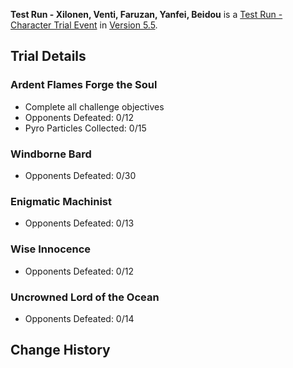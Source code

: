 {{Event
|name              = Test Run - Xilonen, Venti, Faruzan, Yanfei, Beidou
|image             = Test Run - Xilonen, Venti, Faruzan, Yanfei, Beidou.png
|type              = In-Game
|group             = Test Run
|time_known        = yes
|time_start        = 2025-04-15 18:00:00
|time_end          = 2025-05-06 14:59:59
}}
'''Test Run - Xilonen, Venti, Faruzan, Yanfei, Beidou''' is a [[Test Run - Character Trial Event]] in [[Version 5.5]].

{{Test Run
|character_5_1 = Xilonen
|rewards_5_1   = Primogem*20;Brilliant Chrysanthemum*3;Sentry's Wooden Whistle*3
|party_5_1     = Xingqiu,Xiangling,Yanfei
|character_5_2 = Venti
|rewards_5_2   = Primogem*20;Cecilia*3;Slime Condensate*3
|party_5_2     = Xingqiu,Fischl,Ororon
|character_4_1 = Faruzan
|rewards_4_1   = Mystic Enhancement Ore*3;Henna Berry*3;Faded Red Satin*3
|party_4_1     = Xingqiu,Shikanoin Heizou,Layla
|character_4_2 = Yanfei
|rewards_4_2   = Mystic Enhancement Ore*3;Noctilucous Jade*3;Treasure Hoarder Insignia*3
|party_4_2     = Beidou,Xingqiu,Bennett
|character_4_3 = Beidou
|rewards_4_3   = Mora*15,000;Noctilucous Jade*3;Treasure Hoarder Insignia*3
|party_4_3     = Xingqiu,Fischl,Lan Yan
|wish          = Forgefire's Blessing/2025-04-15
|wish2         = Ballad in Goblets/2025-04-15
}}

==Trial Details==
===Ardent Flames Forge the Soul===
* Complete all challenge objectives
* Opponents Defeated: 0/12
* Pyro Particles Collected: 0/15
{{Trial Character/Event/Header}}
{{Trial Character/Event
|character_name         = Xilonen
|character_level        = 80
|constellation          = 0
|weapon_name            = Peak Patrol Song
|weapon_level           = 80
|refinement             = 1

|artifact_flower        = Beast Tamer's Talisman
|artifact_feather       = Mountain Ranger's Marker
|artifact_sands         = Mystic's Gold Dial
|artifact_goblet        = Wandering Scholar's Claw Cup
|artifact_circlet       = Demon-Warrior's Feather Mask
|artifact_level         = 20
|set1                   = Scroll of the Hero of Cinder City
|set1_piece_bonus       = 4


|normal_attack_talent   = 8
|elemental_skill_talent = 8
|elemental_burst_talent = 8

|hp                     = 18,756
|atk                    = 1,426
|def                    = 2,767
|em                     = 105
|crit_rate              = 26.0%
|crit_dmg               = 91.9%
|er                     = 135.0%

|hydro_dmg              = 186.8%
}}
{{Trial Character/Event
|character_name         = Xingqiu
|character_level        = 80
|constellation          = 0
|weapon_name            = Sacrificial Sword
|weapon_level           = 80
|refinement             = 1

|artifact_flower        = Royal Flora
|artifact_feather       = Royal Plume
|artifact_sands         = Copper Compass
|artifact_goblet        = Goblet of Thundering Deep
|artifact_circlet       = Wine-Stained Tricorne
|artifact_level         = 20
|set1                   = Noblesse Oblige
|set1_piece_bonus       = 2
|set2                   = Heart of Depth
|set2_piece_bonus       = 2

|normal_attack_talent   = 8
|elemental_skill_talent = 8
|elemental_burst_talent = 8

|hp                     = 16,673
|atk                    = 1,336
|def                    = 801
|em                     = 105
|crit_rate              = 57.4%
|crit_dmg               = 91.9%
|er                     = 242.6%

|hydro_dmg              = 81.6%
}}
{{Trial Character/Event
|character_name         = Xiangling
|character_level        = 80
|constellation          = 0
|weapon_name            = Dragon's Bane
|weapon_level           = 80
|refinement             = 1

|artifact_flower        = Royal Flora
|artifact_feather       = Royal Plume
|artifact_sands         = Witch's End Time
|artifact_goblet        = Witch's Heart Flames
|artifact_circlet       = Witch's Scorching Hat
|artifact_level         = 20
|set1                   = Noblesse Oblige
|set1_piece_bonus       = 2
|set2                   = Crimson Witch of Flames
|set2_piece_bonus       = 2

|normal_attack_talent   = 8
|elemental_skill_talent = 8
|elemental_burst_talent = 8

|hp                     = 17,312
|atk                    = 1,541
|def                    = 712
|em                     = 378
|crit_rate              = 57.1%
|crit_dmg               = 91.9%
|er                     = 135.0%

|pyro_dmg               = 61.6%
}}
{{Trial Character/Event
|character_name         = Yanfei
|character_level        = 80
|constellation          = 0
|weapon_name            = Lost Prayer to the Sacred Winds
|weapon_level           = 80
|refinement             = 1

|artifact_flower        = Witch's Flower of Blaze
|artifact_feather       = Witch's Ever-Burning Plume
|artifact_sands         = Witch's End Time
|artifact_goblet        = Witch's Heart Flames
|artifact_circlet       = Witch's Scorching Hat
|artifact_level         = 20
|set1                   = Crimson Witch of Flames
|set1_piece_bonus       = 4

|normal_attack_talent   = 8
|elemental_skill_talent = 8
|elemental_burst_talent = 8

|hp                     = 15,821
|atk                    = 1,812
|def                    = 630
|em                     = 105
|crit_rate              = 87.3%
|crit_dmg               = 91.9%
|er                     = 135.0%

|pyro_dmg               = 79.6%
}}
{{Trial Character/Event/Footer}}

===Windborne Bard===
* Opponents Defeated: 0/30
{{Trial Character/Event/Header}}
{{Trial Character/Event
|character_name         = Venti
|character_level        = 80
|constellation          = 0
|weapon_name            = Elegy for the End
|weapon_level           = 80
|refinement             = 1
|artifact_flower        = In Remembrance of Viridescent Fields
|artifact_feather       = Viridescent Arrow Feather
|artifact_sands         = Viridescent Venerer's Determination
|artifact_goblet        = Viridescent Venerer's Vessel
|artifact_circlet       = Viridescent Venerer's Diadem
|artifact_level         = 20
|set1                   = Viridescent Venerer
|set1_piece_bonus       = 4
|normal_attack_talent   = 8
|elemental_skill_talent = 8
|elemental_burst_talent = 8
|hp                     = 16,929
|atk                    = 1,657
|def                    = 709
|em                     = 165
|crit_rate              = 57.1%
|crit_dmg               = 91.9%
|er                     = 209.3%
|anemo_dmg              = 61.6%
}}
{{Trial Character/Event
|character_name         = Xingqiu
|character_level        = 80
|constellation          = 0
|weapon_name            = Sacrificial Sword
|weapon_level           = 80
|refinement             = 1

|artifact_flower        = Royal Flora
|artifact_feather       = Royal Plume
|artifact_sands         = Copper Compass
|artifact_goblet        = Goblet of Thundering Deep
|artifact_circlet       = Wine-Stained Tricorne
|artifact_level         = 20
|set1                   = Noblesse Oblige
|set1_piece_bonus       = 2
|set2                   = Heart of Depth
|set2_piece_bonus       = 2

|normal_attack_talent   = 8
|elemental_skill_talent = 8
|elemental_burst_talent = 8

|hp                     = 16,673
|atk                    = 1,336
|def                    = 801
|em                     = 105
|crit_rate              = 57.4%
|crit_dmg               = 91.9%
|er                     = 242.6%

|hydro_dmg              = 81.6%
}}
{{Trial Character/Event
|character_name         = Fischl
|character_level        = 80
|constellation          = 0
|weapon_name            = The Stringless
|weapon_level           = 80
|refinement             = 1
|artifact_flower        = Gladiator's Nostalgia
|artifact_feather       = Gladiator's Destiny
|artifact_sands         = Hourglass of Thunder
|artifact_goblet        = Omen of Thunderstorm
|artifact_circlet       = Thunder Summoner's Crown
|artifact_level         = 20
|set1                   = Gladiator's Finale
|set1_piece_bonus       = 2
|set2                   = Thundering Fury
|set2_piece_bonus       = 2
|normal_attack_talent   = 8
|elemental_skill_talent = 8
|elemental_burst_talent = 8
|hp                     = 15,661
|atk                    = 1,735
|def                    = 637
|em                     = 256
|crit_rate              = 57.1%
|crit_dmg               = 91.9%
|er                     = 135.0%
|anemo_dmg              = 
|cryo_dmg               = 
|dendro_dmg             = 
|electro_dmg            = 61.6%
|geo_dmg                = 
|hydro_dmg              = 
|physical_dmg           = 
|pyro_dmg               = 
|healing                = 
}}
{{Trial Character/Event
|character_name         = Ororon
|character_level        = 80
|constellation          = 0
|weapon_name            = Alley Hunter
|weapon_level           = 80
|refinement             = 1

|artifact_flower        = Beast Tamer's Talisman
|artifact_feather       = Mountain Ranger's Marker
|artifact_sands         = Mystic's Gold Dial
|artifact_goblet        = Wandering Scholar's Claw Cup
|artifact_circlet       = Demon-Warrior's Feather Mask
|artifact_level         = 20
|set1                   = Scroll of the Hero of Cinder City
|set1_piece_bonus       = 4

|normal_attack_talent   = 8
|elemental_skill_talent = 8
|elemental_burst_talent = 8

|hp                     = 15,714
|atk                    = 1,882
|def                    = 630
|em                     = 105
|crit_rate              = 57.1%
|crit_dmg               = 91.9%
|er                     = 135.0%

|electro_dmg            = 46.6%
}}
{{Trial Character/Event/Footer}}

===Enigmatic Machinist===
* Opponents Defeated: 0/13
{{Trial Character/Event/Header}}
{{Trial Character/Event
|character_name         = Faruzan
|character_level        = 80
|constellation          = 0
|weapon_name            = Favonius Warbow
|weapon_level           = 80
|refinement             = 1
|artifact_flower        = Gladiator's Nostalgia
|artifact_feather       = Viridescent Arrow Feather
|artifact_sands         = Gladiator's Longing
|artifact_goblet        = Viridescent Venerer's Vessel
|artifact_circlet       = Viridescent Venerer's Diadem
|artifact_level         = 20
|set1                   = Gladiator's Finale
|set1_piece_bonus       = 2
|set2                   = Viridescent Venerer
|set2_piece_bonus       = 2
|normal_attack_talent   = 8
|elemental_skill_talent = 8
|elemental_burst_talent = 8
|hp                     = 16,034
|atk                    = 1,288
|def                    = 671
|em                     = 105
|crit_rate              = 57.1%
|crit_dmg               = 91.9%
|er                     = 242.6%
|anemo_dmg              = 61.6%
|cryo_dmg               = 
|dendro_dmg             = 
|electro_dmg            = 
|geo_dmg                = 
|hydro_dmg              = 
|physical_dmg           = 
|pyro_dmg               = 
|healing                = 
}}
{{Trial Character/Event
|character_name         = Xingqiu
|character_level        = 80
|constellation          = 0
|weapon_name            = Sacrificial Sword
|weapon_level           = 80
|refinement             = 1
|artifact_flower        = Royal Flora
|artifact_feather       = Royal Plume
|artifact_sands         = Copper Compass
|artifact_goblet        = Goblet of Thundering Deep
|artifact_circlet       = Wine-Stained Tricorne
|artifact_level         = 20
|set1                   = Noblesse Oblige
|set1_piece_bonus       = 2
|set2                   = Heart of Depth
|set2_piece_bonus       = 2
|normal_attack_talent   = 8
|elemental_skill_talent = 8
|elemental_burst_talent = 8
|hp                     = 16,673
|atk                    = 1,191
|def                    = 801
|em                     = 105
|crit_rate              = 57.1%
|crit_dmg               = 91.9%
|er                     = 242.6%
|anemo_dmg              = 
|cryo_dmg               = 
|dendro_dmg             = 
|electro_dmg            = 
|geo_dmg                = 
|hydro_dmg              = 81.6%
|physical_dmg           = 
|pyro_dmg               = 
|healing                = 
}}
{{Trial Character/Event
|character_name         = Shikanoin Heizou
|character_level        = 80
|constellation          = 0
|weapon_name            = The Widsith
|weapon_level           = 80
|refinement             = 1
|artifact_flower        = In Remembrance of Viridescent Fields
|artifact_feather       = Viridescent Arrow Feather
|artifact_sands         = Viridescent Venerer's Determination
|artifact_goblet        = Viridescent Venerer's Vessel
|artifact_circlet       = Viridescent Venerer's Diadem
|artifact_level         = 20
|set1                   = Viridescent Venerer
|set1_piece_bonus       = 4
|normal_attack_talent   = 8
|elemental_skill_talent = 8
|elemental_burst_talent = 8
|hp                     = 17,099
|atk                    = 1,468
|def                    = 727
|em                     = 105
|crit_rate              = 57.1%
|crit_dmg               = 142.2%
|er                     = 135.0%
|anemo_dmg              = 79.6%
|cryo_dmg               = 
|dendro_dmg             = 
|electro_dmg            = 
|geo_dmg                = 
|hydro_dmg              = 
|physical_dmg           = 
|pyro_dmg               = 
|healing                = 
}}
{{Trial Character/Event
|character_name         = Layla
|character_level        = 80
|constellation          = 0
|weapon_name            = Favonius Sword
|weapon_level           = 80
|refinement             = 1
|artifact_flower        = Snowswept Memory
|artifact_feather       = Icebreaker's Resolve
|artifact_sands         = Frozen Homeland's Demise
|artifact_goblet        = Frost-Weaved Dignity
|artifact_circlet       = Broken Rime's Echo
|artifact_level         = 20
|set1                   = Blizzard Strayer
|set1_piece_bonus       = 4
|normal_attack_talent   = 8
|elemental_skill_talent = 8
|elemental_burst_talent = 8
|hp                     = 28,457
|atk                    = 1,102
|def                    = 699
|em                     = 105
|crit_rate              = 57.1%
|crit_dmg               = 91.9%
|er                     = 190.8%
|anemo_dmg              = 
|cryo_dmg               = 15.0%
|dendro_dmg             = 
|electro_dmg            = 
|geo_dmg                = 
|hydro_dmg              = 
|physical_dmg           = 
|pyro_dmg               = 
|healing                = 
}}
{{Trial Character/Event/Footer}}

===Wise Innocence===
* Opponents Defeated: 0/12
{{Trial Character/Event/Header}}
{{Trial Character/Event
|character_name         = Yanfei
|character_level        = 80
|constellation          = 0
|weapon_name            = Lost Prayer to the Sacred Winds
|weapon_level           = 80
|refinement             = 1

|artifact_flower        = Witch's Flower of Blaze
|artifact_feather       = Witch's Ever-Burning Plume
|artifact_sands         = Witch's End Time
|artifact_goblet        = Witch's Heart Flames
|artifact_circlet       = Witch's Scorching Hat
|artifact_level         = 20
|set1                   = Crimson Witch of Flames
|set1_piece_bonus       = 4

|normal_attack_talent   = 8
|elemental_skill_talent = 8
|elemental_burst_talent = 8

|hp                     = 15,821
|atk                    = 1,812
|def                    = 630
|em                     = 105
|crit_rate              = 87.3%
|crit_dmg               = 91.9%
|er                     = 135.0%
|pyro_dmg               = 79.6%
}}
{{Trial Character/Event
|character_name         = Beidou
|character_level        = 80
|constellation          = 0
|weapon_name            = Royal Greatsword
|weapon_level           = 80
|refinement             = 1

|artifact_flower        = Thunderbird's Mercy
|artifact_feather       = Survivor of Catastrophe
|artifact_sands         = Hourglass of Thunder
|artifact_goblet        = Omen of Thunderstorm
|artifact_circlet       = Thunder Summoner's Crown
|artifact_level         = 20
|set1                   = Thundering Fury
|set1_piece_bonus       = 4

|normal_attack_talent   = 8
|elemental_skill_talent = 8
|elemental_burst_talent = 8

|hp                     = 21,755
|atk                    = 2,035
|def                    = 807
|em                     = 105
|crit_rate              = 57.1%
|crit_dmg               = 91.9%
|er                     = 135.0%
|electro_dmg            = 79.6%
}}
{{Trial Character/Event
|character_name         = Xingqiu
|character_level        = 80
|constellation          = 0
|weapon_name            = Sacrificial Sword
|weapon_level           = 80
|refinement             = 1

|artifact_flower        = Royal Flora
|artifact_feather       = Royal Plume
|artifact_sands         = Copper Compass
|artifact_goblet        = Goblet of Thundering Deep
|artifact_circlet       = Wine-Stained Tricorne
|artifact_level         = 20
|set1                   = Noblesse Oblige
|set1_piece_bonus       = 2
|set2                   = Heart of Depth
|set2_piece_bonus       = 2

|normal_attack_talent   = 8
|elemental_skill_talent = 8
|elemental_burst_talent = 8

|hp                     = 16,673
|atk                    = 1,336
|def                    = 801
|em                     = 105
|crit_rate              = 57.1%
|crit_dmg               = 91.9%
|er                     = 242.6%
|hydro_dmg              = 81.6%
}}
{{Trial Character/Event
|character_name         = Bennett
|character_level        = 80
|constellation          = 0
|weapon_name            = Sapwood Blade
|weapon_level           = 80
|refinement             = 1

|artifact_flower        = Royal Flora
|artifact_feather       = Royal Plume
|artifact_sands         = Royal Pocket Watch
|artifact_goblet        = Royal Silver Urn
|artifact_circlet       = Royal Masque
|artifact_level         = 20
|set1                   = Noblesse Oblige
|set1_piece_bonus       = 4

|normal_attack_talent   = 8
|elemental_skill_talent = 8
|elemental_burst_talent = 8

|hp                     = 29,043
|atk                    = 1,354
|def                    = 815
|em                     = 105
|crit_rate              = 26.0%
|crit_dmg               = 91.9%
|er                     = 234.7%
}}
{{Trial Character/Event/Footer}}

===Uncrowned Lord of the Ocean===
* Opponents Defeated: 0/14
{{Trial Character/Event/Header}}
{{Trial Character/Event
|character_name         = Beidou
|character_level        = 80
|constellation          = 0
|weapon_name            = Royal Greatsword
|weapon_level           = 80
|refinement             = 1
|artifact_flower        = Thunderbird's Mercy
|artifact_feather       = Survivor of Catastrophe
|artifact_sands         = Hourglass of Thunder
|artifact_goblet        = Omen of Thunderstorm
|artifact_circlet       = Thunder Summoner's Crown
|artifact_level         = 20
|set1                   = Thundering Fury
|set1_piece_bonus       = 4
|normal_attack_talent   = 8
|elemental_skill_talent = 8
|elemental_burst_talent = 8
|hp                     = 21,755
|atk                    = 1,906
|def                    = 807
|em                     = 105
|crit_rate              = 57.1%
|crit_dmg               = 91.9%
|er                     = 135.0%
|anemo_dmg              = 
|cryo_dmg               = 
|dendro_dmg             = 
|electro_dmg            = 79.6%
|geo_dmg                = 
|hydro_dmg              = 
|physical_dmg           = 
|pyro_dmg               = 
|healing                = 
}}
{{Trial Character/Event
|character_name         = Xingqiu
|character_level        = 80
|constellation          = 0
|weapon_name            = Sacrificial Sword
|weapon_level           = 80
|refinement             = 1
|artifact_flower        = Royal Flora
|artifact_feather       = Royal Plume
|artifact_sands         = Copper Compass
|artifact_goblet        = Goblet of Thundering Deep
|artifact_circlet       = Wine-Stained Tricorne
|artifact_level         = 20
|set1                   = Noblesse Oblige
|set1_piece_bonus       = 2
|set2                   = Heart of Depth
|set2_piece_bonus       = 2
|normal_attack_talent   = 8
|elemental_skill_talent = 8
|elemental_burst_talent = 8
|hp                     = 16,673
|atk                    = 1,191
|def                    = 801
|em                     = 105
|crit_rate              = 57.1%
|crit_dmg               = 91.9%
|er                     = 242.6%
|anemo_dmg              = 
|cryo_dmg               = 
|dendro_dmg             = 
|electro_dmg            = 
|geo_dmg                = 
|hydro_dmg              = 81.6%
|physical_dmg           = 
|pyro_dmg               = 
|healing                = 
}}
{{Trial Character/Event
|character_name         = Fischl
|character_level        = 80
|constellation          = 0
|weapon_name            = The Stringless
|weapon_level           = 80
|refinement             = 1
|artifact_flower        = Gladiator's Nostalgia
|artifact_feather       = Gladiator's Destiny
|artifact_sands         = Hourglass of Thunder
|artifact_goblet        = Omen of Thunderstorm
|artifact_circlet       = Thunder Summoner's Crown
|artifact_level         = 20
|set1                   = Gladiator's Finale
|set1_piece_bonus       = 2
|set2                   = Thundering Fury
|set2_piece_bonus       = 2
|normal_attack_talent   = 8
|elemental_skill_talent = 8
|elemental_burst_talent = 8
|hp                     = 15,661
|atk                    = 1,735
|def                    = 637
|em                     = 256
|crit_rate              = 57.1%
|crit_dmg               = 91.9%
|er                     = 135.0%
|anemo_dmg              = 
|cryo_dmg               = 
|dendro_dmg             = 
|electro_dmg            = 61.6%
|geo_dmg                = 
|hydro_dmg              = 
|physical_dmg           = 
|pyro_dmg               = 
|healing                = 
}}
{{Trial Character/Event
|character_name         = Lan Yan
|character_level        = 80
|constellation          = 0
|weapon_name            = Wandering Evenstar
|weapon_level           = 80
|refinement             = 1

|artifact_flower        = In Remembrance of Viridescent Fields
|artifact_feather       = Viridescent Arrow Feather
|artifact_sands         = Viridescent Venerer's Determination
|artifact_goblet        = Viridescent Venerer's Vessel
|artifact_circlet       = Viridescent Venerer's Diadem
|artifact_level         = 20
|set1                   = Viridescent Venerer
|set1_piece_bonus       = 4

|normal_attack_talent   = 8
|elemental_skill_talent = 8
|elemental_burst_talent = 8

|hp                     = 15,714
|atk                    = 1,464
|def                    = 623
|em                     = 629
|crit_rate              = 57.1%
|crit_dmg               = 91.9%
|er                     = 135.8%
|anemo_dmg              = 15.0%
}}
{{Trial Character/Event/Footer}}

==Change History==
{{Change History|5.5}}
